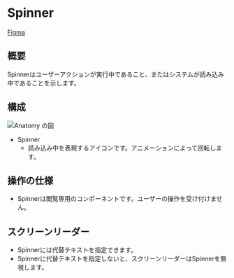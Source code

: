 

<Meta title="Components/Spinner" of={SpinnerStories} />

# Spinner

[Figma](https://www.figma.com/file/0EL4UsBtC46KFG7WkKreiYi5/%F0%9F%8E%A8--%F0%9F%92%BB--kintone-UI-Design-Components?node-id=10848%3A7550)

## 概要

Spinnerはユーザーアクションが実行中であること、またはシステムが読み込み中であることを示します。

## 構成

<img src={anatomy} alt="Anatomy の図" />

- Spinner
  - 読み込み中を表現するアイコンです。アニメーションによって回転します。

## 操作の仕様

- Spinnerは閲覧専用のコンポーネントです。ユーザーの操作を受け付けません。

## スクリーンリーダー

- Spinnerには代替テキストを指定できます。
- Spinnerに代替テキストを指定しないと、スクリーンリーダーはSpinnerを無視します。

<Stories />
